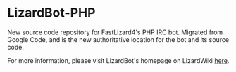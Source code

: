 = LizardBot-PHP =
New source code repository for FastLizard4's PHP IRC bot.  Migrated from Google Code, and is the new authoritative
location for the bot and its source code.

For more information, please visit LizardBot's homepage on LizardWiki [http://fastlizard4.org/wiki/LizardBot here].
